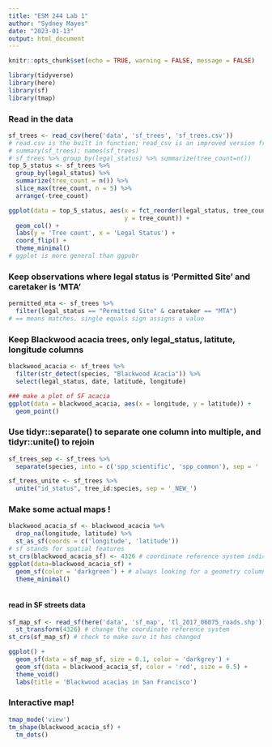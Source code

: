 ```yaml
---
title: "ESM 244 Lab 1"
author: "Sydney Mayes"
date: "2023-01-13"
output: html_document
---
```


```r
knitr::opts_chunk$set(echo = TRUE, warning = FALSE, message = FALSE)

library(tidyverse)
library(here)
library(sf)
library(tmap)
```

### Read in the data

```r
sf_trees <- read_csv(here('data', 'sf_trees', 'sf_trees.csv'))
# read.csv is the built in function; read_csv is an improved version from the tidyverse, has extra functionality and is faster
# summary(sf_trees); names(sf_trees)
# sf_trees %>% group_by(legal_status) %>% summarize(tree_count=n())
top_5_status <- sf_trees %>% 
  group_by(legal_status) %>% 
  summarize(tree_count = n()) %>% 
  slice_max(tree_count, n = 5) %>% 
  arrange(-tree_count)

ggplot(data = top_5_status, aes(x = fct_reorder(legal_status, tree_count),
                                y = tree_count)) +
  geom_col() +
  labs(y = 'Tree count', x = 'Legal Status') +
  coord_flip() +
  theme_minimal()
# ggplot is more general than ggpubr 


```
### Keep observations where legal status is 'Permitted Site' and caretaker is 'MTA'
```r
permitted_mta <- sf_trees %>% 
  filter(legal_status == "Permitted Site" & caretaker == "MTA")
# == means matches. single equals sign assigns a value
```

### Keep Blackwood acacia trees, only legal_status, latitute, longitude columns
```r
blackwood_acacia <- sf_trees %>% 
  filter(str_detect(species, "Blackwood Acacia")) %>% 
  select(legal_status, date, latitude, longitude)

### make a plot of SF acacia
ggplot(data = blackwood_acacia, aes(x = longitude, y = latitude)) +
  geom_point()
```
### Use tidyr::separate() to separate one column into multiple, and tidyr::unite() to rejoin 
```r
sf_trees_sep <- sf_trees %>% 
  separate(species, into = c('spp_scientific', 'spp_common'), sep = ' :: ')

sf_trees_unite <- sf_trees %>% 
  unite("id_status", tree_id:species, sep = '_NEW_')
```

### Make some actual maps !
```r
blackwood_acacia_sf <- blackwood_acacia %>% 
  drop_na(longitude, latitude) %>% 
  st_as_sf(coords = c('longitude', 'latitude'))
# sf stands for spatial features
st_crs(blackwood_acacia_sf) <- 4326 # coordinate reference system indicating basic latitude and longitude
ggplot(data=blackwood_acacia_sf) +
  geom_sf(color = 'darkgreen') + # always looking for a geometry column and will use it as aes
  theme_minimal()
  
```

#### read in SF streets data

```r
sf_map_sf <- read_sf(here('data', 'sf_map', 'tl_2017_06075_roads.shp')) %>% 
  st_transform(4326) # change the coordinate reference system
st_crs(sf_map_sf) # check to make sure it has changed
```

```r
ggplot() +
  geom_sf(data = sf_map_sf, size = 0.1, color = 'darkgrey') +
  geom_sf(data = blackwood_acacia_sf, color = 'red', size = 0.5) +
  theme_void()
  labs(title = 'Blackwood acacias in San Francisco')
```

### Interactive map!
```r
tmap_mode('view')
tm_shape(blackwood_acacia_sf) +
  tm_dots()
```



